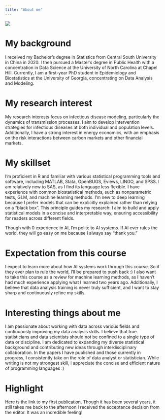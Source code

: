 ```yaml
---
title: "About me"
---
```


![](IMG_2459.png){fig-align="center"}

# My background

I received my Bachelor's degree in Statistics from Central South University in China in 2020. I then pursued a Master's degree in Public Health with a concentration in Data Science at the University of North Carolina at Chapel Hill. Currently, I am a first-year PhD student in Epidemiology and Biostatistics at the University of Georgia, concentrating on Data Analysis and Modeling.

# My research interest

My research interests focus on infectious disease modeling, particularly the dynamics of transmission processes. I aim to develop intervention strategies for infectious diseases at both individual and population levels. Additionally, I have a strong interest in energy economics, with an emphasis on the risk interactions between carbon markets and other financial markets.

# My skillset

I'm proficient in R and familiar with various statistical programming tools and software, including MATLAB, Stata, OpenBUGS, Eviews, LINGO, and SPSS. I am relatively new to SAS, as I find its language less flexible. I have experience with common biostatistical methods, such as nonparametric tests, GLM, and machine learning methods. I'm new to deep learning because I prefer models that can be explicitly explained rather than relying on a "black box". This principle guides my research: I aim to build and apply statistical models in a concise and interpretable way, ensuring accessibility for readers across different fields.

Though with 0 experience in AI, I'm polite to AI systems. If AI ever rules the world, they will go easy on me because I always say "thank you."

# Expectation from this course

I expect to learn more about how AI systems work through this course. So if they ever plan to rule the world, I’ll be prepared to push back :) I also want to take this course as a review for machine learning methods, as I haven't had much experience applying what I learned two years ago. Additionally, I believe that data analysis training is never truly sufficient, and I want to stay sharp and continuously refine my skills. 

# Interesting things about me

I am passionate about working with data across various fields and continuously improving my data analysis skills. I believe that true statisticians and data scientists should not be confined to a single type of data or discipline. I am dedicated to expanding my diverse statistical background and contributing new ideas through interdisciplinary collaboration. In the papers I have published and those currently in progress, I consistently take on the role of data analyst or statistician. While writing is not my strongest skill, I appreciate the concise and efficient nature of programming languages :)

# Highlight

Here is the link to my first [publication](https://www.google.com/url?sa=t&source=web&rct=j&opi=89978449&url=https://www.sciencedirect.com/science/article/pii/S0140988320301900&ved=2ahUKEwjCzIvUreWKAxUfQjABHR2WADEQFnoECBcQAQ&usg=AOvVaw0Gmz8NtsR12Bx9fdwDRaCU). Though it has been several years, it still takes me back to the afternoon I received the acceptance decision from the editor. It was an incredible feeling!
